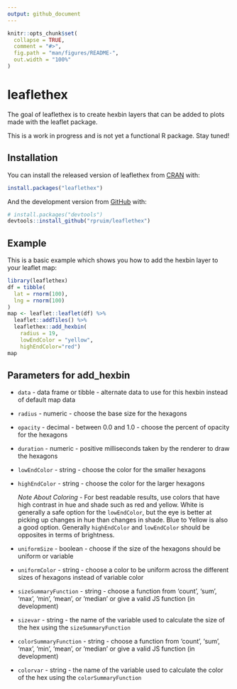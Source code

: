 ```yaml
---
output: github_document
---
```


<!-- README.md is generated from README.Rmd. Please edit that file -->

```r
knitr::opts_chunk$set(
  collapse = TRUE,
  comment = "#>",
  fig.path = "man/figures/README-",
  out.width = "100%"
)
```
# leaflethex

<!-- badges: start -->
<!-- badges: end -->

The goal of leaflethex is to create hexbin layers that can be added to plots made
with the leaflet package. 

This is a work in progress and is not yet a functional R package.  Stay tuned!

## Installation

You can install the released version of leaflethex from [CRAN](https://CRAN.R-project.org) with:

``` r
install.packages("leaflethex")
```

And the development version from [GitHub](https://github.com/) with:

``` r
# install.packages("devtools")
devtools::install_github("rpruim/leaflethex")
```
## Example

This is a basic example which shows you how to add the hexbin layer to your leaflet map:

```r
library(leaflethex)
df = tibble(
  lat = rnorm(100),
  lng = rnorm(100)
)
map <- leaflet::leaflet(df) %>% 
  leaflet::addTiles() %>% 
  leaflethex::add_hexbin(
    radius = 19, 
    lowEndColor = "yellow", 
    highEndColor="red")
map
```

## Parameters for add_hexbin

* `data` - data frame or tibble - alternate data to use for this hexbin instead of default map data
* `radius` - numeric - choose the base size for the hexagons
* `opacity` - decimal - between 0.0 and 1.0 - choose the percent of opacity for the hexagons
* `duration` - numeric - positive milliseconds taken by the renderer to draw the hexagons
* `lowEndColor` - string - choose the color for the smaller hexagons
* `highEndColor` - string - choose the color for the larger hexagons

    _Note About Coloring_ - For best readable results, use colors that have high contrast in hue and shade such as red and yellow. White is generally a safe option for the `lowEndColor`, but the eye is better at picking up changes in hue than changes in shade. Blue to Yellow is also a good option. Generally `highEndColor` and `lowEndColor` should be opposites in terms of brightness.
    
* `uniformSize` - boolean - choose if the size of the hexagons should be uniform or variable
* `uniformColor` - string - choose a color to be uniform across the different sizes of hexagons instead of variable color
* `sizeSummaryFunction` - string - choose a function from 'count', 'sum', 'max', 'min', 'mean', or 'median' or give a valid JS function (in development)
* `sizevar` - string - the name of the variable used to calculate the size of the hex using the `sizeSummaryFunction`
* `colorSummaryFunction` - string - choose a function from 'count', 'sum', 'max', 'min', 'mean', or 'median' or give a valid JS function (in development)
* `colorvar` - string - the name of the variable used to calculate the color of the hex using the `colorSummaryFunction`
